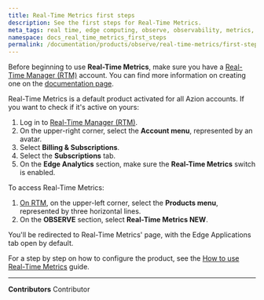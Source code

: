 ```yaml
---
title: Real-Time Metrics first steps
description: See the first steps for Real-Time Metrics.
meta_tags: real time, edge computing, observe, observability, metrics, data, events, security 
namespace: docs_real_time_metrics_first_steps
permalink: /documentation/products/observe/real-time-metrics/first-steps/
---
```


Before beginning to use **Real-Time Metrics**, make sure you have a [Real-Time Manager (RTM)](https://manager.azion.com/) account. You can find more information on creating one on the [documentation page](/en/documentation/products/accounts/creating-account/).

Real-Time Metrics is a default product activated for all Azion accounts. If you want to check if it's active on yours:

1. Log in to [Real-Time Manager (RTM)](https://manager.azion.com/).
2. On the upper-right corner, select the **Account menu**, represented by an avatar.
3. Select **Billing & Subscriptions**.
4. Select the **Subscriptions** tab.
5. On the **Edge Analytics** section, make sure the **Real-Time Metrics** switch is enabled.

To access Real-Time Metrics:

1. [On RTM](https://manager.azion.com/), on the upper-left corner, select the **Products menu**, represented by three horizontal lines.
2. On the **OBSERVE** section, select **Real-Time Metrics NEW**.

You'll be redirected to Real-Time Metrics' page, with the Edge Applications tab open by default.

For a step by step on how to configure the product, see the [How to use Real-Time Metrics](/en/documentation/products/guides/use-real-time-metrics/) guide.



---


**Contributors** <ContributorList>Contributor</ContributorList>
